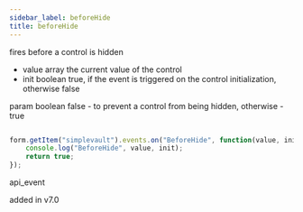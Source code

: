 ```yaml
---
sidebar_label: beforeHide
title: beforeHide
---
```



          


<Short>
 fires before a control is hidden
 


</Short>



- value     array     the current value of the control
- init      boolean     true, if the event is triggered on the control initialization, otherwise false


param   boolean     false - to prevent a control from being hidden, otherwise - true


~~~js

form.getItem("simplevault").events.on("BeforeHide", function(value, init) {
    console.log("BeforeHide", value, init);
    return true;
});


~~~
 api_event

<Descr>



</Descr>


 added in v7.0
